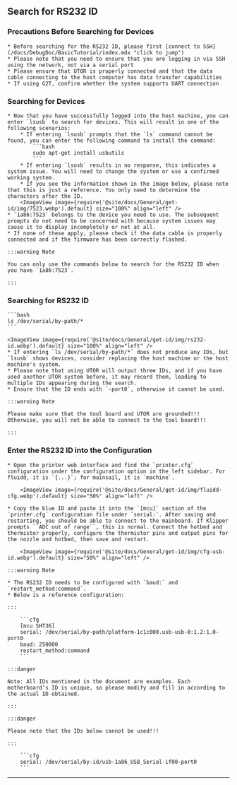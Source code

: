 

## Search for RS232 ID

### Precautions Before Searching for Devices

    * Before searching for the RS232 ID, please first [connect to SSH](/docs/DebugDoc/BasicTutorial/index.mdx "click to jump")
    * Please note that you need to ensure that you are logging in via SSH using the network, not via a serial port
    * Please ensure that UTOR is properly connected and that the data cable connecting to the host computer has data transfer capabilities
    * If using G2T, confirm whether the system supports UART connection

### Searching for Devices

    * Now that you have successfully logged into the host machine, you can enter `lsusb` to search for devices. This will result in one of the following scenarios:
        * If entering `lsusb` prompts that the `ls` command cannot be found, you can enter the following command to install the command:
            ```bash
            sudo apt-get install usbutils
            ```
        * If entering `lsusb` results in no response, this indicates a system issue. You will need to change the system or use a confirmed working system.
        * If you see the information shown in the image below, please note that this is just a reference. You only need to determine the characters after the ID.
        <ImageView image={require('@site/docs/General/get-id/img/7523.webp').default} size="100%" align="left" />
    * `1a86:7523` belongs to the device you need to use. The subsequent prompts do not need to be concerned with because system issues may cause it to display incompletely or not at all.
    * If none of these apply, please check if the data cable is properly connected and if the firmware has been correctly flashed.

    :::warning Note

    You can only use the commands below to search for the RS232 ID when you have `1a86:7523`.

    :::


### Searching for RS232 ID

    ```bash
    ls /dev/serial/by-path/*
    ```

    <ImageView image={require('@site/docs/General/get-id/img/rs232-id.webp').default} size="100%" align="left" />
    * If entering `ls /dev/serial/by-path/*` does not produce any IDs, but `lsusb` shows devices, consider replacing the host machine or the host machine's system.
    * Please note that using UTOR will output three IDs, and if you have used another UTOR system before, it may record them, leading to multiple IDs appearing during the search.
    * Ensure that the ID ends with `-port0`, otherwise it cannot be used.

    :::warning Note

    Please make sure that the tool board and UTOR are grounded!!! Otherwise, you will not be able to connect to the tool board!!!

    :::

### Enter the RS232 ID into the Configuration

    * Open the printer web interface and find the `printer.cfg` configuration under the configuration option in the left sidebar. For fluidd, it is `{...}`; for mainsail, it is `machine`.

        <ImageView image={require('@site/docs/General/get-id/img/fluidd-cfg.webp').default} size="50%" align="left" />

    * Copy the blue ID and paste it into the `[mcu]` section of the `printer.cfg` configuration file under `serial:`. After saving and restarting, you should be able to connect to the mainboard. If Klipper prompts ``ADC out of range``, this is normal. Connect the hotbed and thermistor properly, configure the thermistor pins and output pins for the nozzle and hotbed, then save and restart.

        <ImageView image={require('@site/docs/General/get-id/img/cfg-usb-id.webp').default} size="50%" align="left" />

    :::warning Note

    * The RS232 ID needs to be configured with `baud:` and `restart_method:command`.
    * Below is a reference configuration:

    :::

        ```cfg
        [mcu SHT36]
        serial: /dev/serial/by-path/platform-1c1c000.usb-usb-0:1.2:1.0-port0
        baud: 250000
        restart_method:command
        ```

    :::danger

    Note: All IDs mentioned in the document are examples. Each motherboard’s ID is unique, so please modify and fill in according to the actual ID obtained.

    :::

    :::danger

    Please note that the IDs below cannot be used!!!

    :::

        ```cfg
        serial: /dev/serial/by-id/usb-1a86_USB_Serial-if00-port0
        ``` 

----